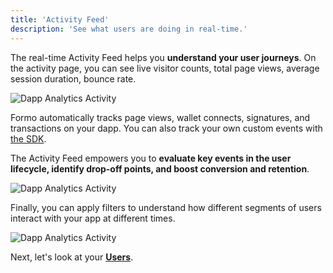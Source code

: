 ```yaml
---
title: 'Activity Feed'
description: 'See what users are doing in real-time.'
---
```


The real-time Activity Feed helps you **understand your user journeys**. 
On the activity page, you can see live visitor counts, total page views, average session duration, bounce rate.

<Frame caption="Track your page views, average session time, and bounce rate.">
	<img src="/images/dapp-analytics-activity-0.png" alt="Dapp Analytics Activity" />
</Frame>

Formo automatically tracks page views, wallet connects, signatures, and transactions on your dapp. 
You can also track your own custom events with <a href="/install">the SDK</a>.

The Activity Feed empowers you to **evaluate key events in the user lifecycle, identify drop-off points, and boost conversion and retention**.

<Frame caption="The activity feed shows you what users are doing in real-time.">
	<img src="/images/dapp-analytics-activity-1.png" alt="Dapp Analytics Activity" />
</Frame>

Finally, you can apply filters to understand how different segments of users interact with your app at different times.

<Frame caption="Filter and search data at different points in time, from last week to last year.">
	<img src="/images/dapp-analytics-activity-2.png" alt="Dapp Analytics Activity" />
</Frame>

Next, let's look at your <a href="/features/wallet-intelligence/users">**Users**</a>.